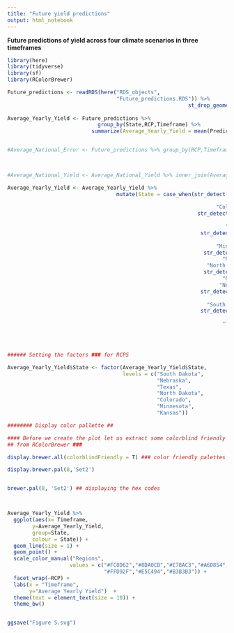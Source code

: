 ```yaml
---
title: "Future yield predictions"
output: html_notebook
---
```


**Future predictions of yield across four climate scenarios in three timeframes**

```r

library(here)
library(tidyverse)
library(sf) 
library(RColorBrewer)

Future_predictions <- readRDS(here("RDS_objects",
                                   "Future_predictions.RDS")) %>% 
                                                          st_drop_geometry()
                                                  
Average_Yearly_Yield <- Future_predictions %>% 
                             group_by(State,RCP,Timeframe) %>% 
                           summarize(Average_Yearly_Yield = mean(Predictions))


#Average_National_Error <- Future_predictions %>% group_by(RCP,Timeframe) %>% summarize(Average_National_Error = mean(Mean_Error))
                           


#Average_National_Yield <- Average_National_Yield %>% inner_join(Average_National_Error)

Average_Yearly_Yield <- Average_Yearly_Yield %>% 
                                   mutate(State = case_when(str_detect(State,
                                                                       "CO") ~ 
                                                                   "Colorado",
                                                             str_detect(State,
                                                                        "KS") ~ 
                                                                      "Kansas",
                                                              str_detect(State,
                                                                         "MN") ~ 
                                                                   "Minnesota",
                                                               str_detect(State,
                                                                     "ND") ~ 
                                                                "North Dakota",
                                                               str_detect(State,
                                                                     "NE") ~
                                                                    "Nebraska",
                                                              str_detect(State,
                                                                        "SD") ~
                                                                "South Dakota",
                                                              str_detect(State,
                                                                        "TX") ~
                                                                     "Texas"))




###### Setting the factors ### for RCPS

Average_Yearly_Yield$State <- factor(Average_Yearly_Yield$State, 
                                     levels = c("South Dakota",
                                                "Nebraska",
                                                "Texas",
                                                "North Dakota",
                                                "Colorado",
                                                "Minnesota",
                                                "Kansas"))

######## Display color pallette ##

#### Before we create the plot let us extract some colorblind friendly colors ###
## from RColorBrewer ###

display.brewer.all(colorblindFriendly = T) ### color friendly palettes

display.brewer.pal(8,'Set2')


brewer.pal(8, 'Set2') ## displaying the hex codes 



Average_Yearly_Yield %>% 
  ggplot(aes(x= Timeframe,
        y=Average_Yearly_Yield,
        group=State,
        colour = State)) +
  geom_line(size = 1) +
  geom_point() +
  scale_color_manual("Regions",
                    values = c("#FC8D62","#8DA0CB","#E78AC3","#A6D854",
                               "#FFD92F","#E5C494","#B3B3B3")) +
  facet_wrap(~RCP) +
  labs(x = "Timeframe",
       y="Average Yearly Yield")  +
  theme(text = element_text(size = 10)) +
  theme_bw()


ggsave("Figure 5.svg")
```

